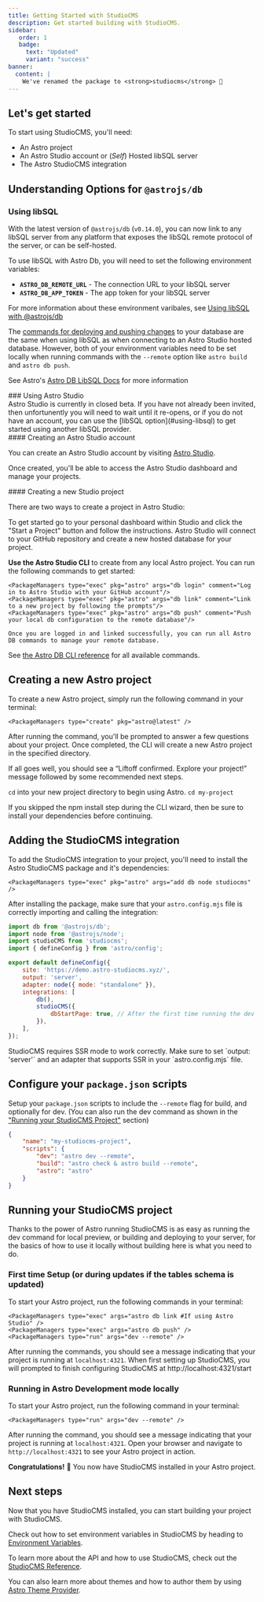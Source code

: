 ```yaml
---
title: Getting Started with StudioCMS
description: Get started building with StudioCMS.
sidebar:
   order: 1
   badge:
     text: "Updated"
     variant: "success"
banner:
  content: |
    We've renamed the package to <strong>studiocms</strong> 🎉
---
```



## Let's get started

To start using StudioCMS, you'll need:

- An Astro project
- An Astro Studio account or (*Self*) Hosted libSQL server
- The Astro StudioCMS integration

## Understanding Options for `@astrojs/db`

### Using libSQL

With the latest version of `@astrojs/db` (`v0.14.0`), you can now link to any libSQL server from any platform that exposes the libSQL remote protocol of the server, or can be self-hosted.

To use libSQL with Astro Db, you will need to set the following environment variables:

- **`ASTRO_DB_REMOTE_URL`** - The connection URL to your libSQL server
- **`ASTRO_DB_APP_TOKEN`** - The app token for your libSQL server

<ReadMore>For more information about these environment varibales, see [Using libSQL with @astrojs/db](/start-here/environment-variables/#if-using-libsql-with-astrojsdb)</ReadMore>

The [commands for deploying and pushing changes](https://docs.astro.build/en/guides/astro-db/#deploy-with-a-studio-connection) to your database are the same when using libSQL as when connecting to an Astro Studio hosted database. However, both of your environment variables need to be set locally when running commands with the `--remote` option like `astro build` and `astro db push`.

<ReadMore>See Astro's [Astro DB LibSQL Docs](https://docs.astro.build/en/guides/astro-db/#libsql) for more information</ReadMore>

<StudioHeading>
### Using Astro Studio
</StudioHeading>

<Aside type="danger" title="Closed Beta">
Astro Studio is currently in closed beta. If you have not already been invited, then unfortunently you will need to wait until it re-opens, or if you do not have an account, you can use the [libSQL option](#using-libsql) to get started using another libSQL provider.
</Aside>

<StudioHeading>
#### Creating an Astro Studio account
</StudioHeading>

You can create an Astro Studio account by visiting [Astro Studio](https://studio.astro.build/).

Once created, you'll be able to access the Astro Studio dashboard and manage your projects.

<StudioHeading>
#### Creating a new Studio project
</StudioHeading>

There are two ways to create a project in Astro Studio:

To get started go to your personal dashboard within Studio and click the "Start a Project" button and follow the instructions. Astro Studio will connect to your GitHub repository and create a new hosted database for your project.

**Use the Astro Studio CLI** to create from any local Astro project. You can run the following commands to get started:

    <PackageManagers type="exec" pkg="astro" args="db login" comment="Log in to Astro Studio with your GitHub account"/>
    <PackageManagers type="exec" pkg="astro" args="db link" comment="Link to a new project by following the prompts"/>
    <PackageManagers type="exec" pkg="astro" args="db push" comment="Push your local db configuration to the remote database"/>

    Once you are logged in and linked successfully, you can run all Astro DB commands to manage your remote database. 

<ReadMore>See [the Astro DB CLI reference](https://docs.astro.build/en/guides/integrations-guide/db/#astro-db-cli-reference) for all available commands.</ReadMore>

## Creating a new Astro project

To create a new Astro project, simply run the following command in your terminal:

    <PackageManagers type="create" pkg="astro@latest" />

After running the command, you'll be prompted to answer a few questions about your project. Once completed, the CLI will create a new Astro project in the specified directory.

If all goes well, you should see a “Liftoff confirmed. Explore your project!” message followed by some recommended next steps.

`cd` into your new project directory to begin using Astro. `cd my-project`

If you skipped the npm install step during the CLI wizard, then be sure to install your dependencies before continuing.

## Adding the StudioCMS integration

To add the StudioCMS integration to your project, you'll need to install the Astro StudioCMS package and it's dependencies:

    <PackageManagers type="exec" pkg="astro" args="add db node studiocms" />

After installing the package, make sure that your `astro.config.mjs` file is correctly importing and calling the integration:

```js title="astro.config.mjs"
import db from '@astrojs/db';
import node from '@astrojs/node';
import studioCMS from 'studiocms';
import { defineConfig } from 'astro/config';

export default defineConfig({
    site: 'https://demo.astro-studiocms.xyz/',
    output: 'server',
    adapter: node({ mode: "standalone" }),
    integrations: [
        db(),
        studioCMS({
            dbStartPage: true, // After the first time running the dev server and following the instructions at http://localhost:4321/start this will be set to false.
        }),
    ],
});
```

<Aside type="note" title="SSR Only">
StudioCMS requires SSR mode to work correctly. Make sure to set `output: 'server'` and an adapter that supports SSR in your `astro.config.mjs` file.
</Aside>

## Configure your `package.json` scripts

Setup your `package.json` scripts to include the `--remote` flag for build, and optionally for dev. (You can also run the dev command as shown in the ["Running your StudioCMS Project"](#running-your-studiocms-project) section)

```json title="package.json"
{
    "name": "my-studiocms-project",
    "scripts": {
        "dev": "astro dev --remote",
        "build": "astro check & astro build --remote",
        "astro": "astro"
    }
}
```

## Running your StudioCMS project

Thanks to the power of Astro running StudioCMS is as easy as running the dev command for local preview, or building and deploying to your server, for the basics of how to use it locally without building here is what you need to do.

### First time Setup (or during updates if the tables schema is updated)

To start your Astro project, run the following commands in your terminal:

    <PackageManagers type="exec" args="astro db link #If using Astro Studio" />
    <PackageManagers type="exec" args="astro db push" />
    <PackageManagers type="run" args="dev --remote" />

After running the commands, you should see a message indicating that your project is running at `localhost:4321`. When first setting up StudioCMS, you will prompted to finish configuring StudioCMS at http://localhost:4321/start

### Running in Astro Development mode locally

To start your Astro project, run the following command in your terminal:

    <PackageManagers type="run" args="dev --remote" />

After running the command, you should see a message indicating that your project is running at `localhost:4321`. Open your browser and navigate to `http://localhost:4321` to see your Astro project in action.

**Congratulations!** 🥳 You now have StudioCMS installed in your Astro project.

## Next steps

Now that you have StudioCMS installed, you can start building your project with StudioCMS.

Check out how to set environment variables in StudioCMS by heading to [Environment Variables](/start-here/environment-variables).

To learn more about the API and how to use StudioCMS, check out the [StudioCMS Reference](/typedoc/studiocms-core/index/functions/studiocmscoreintegration/).

You can also learn more about themes and how to author them by using [Astro Theme Provider](https://astro-theme-provider.netlify.app/).
